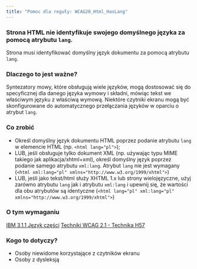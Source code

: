 ```yaml
---
title: "Pomoc dla reguły: WCAG20_Html_HasLang"
---
```


<div className="toolHelp">
<Row>
<Column colLg={16} colMd={8} colSm={4} className="toolHead">

### Strona HTML nie identyfikuje swojego domyślnego języka za pomocą atrybutu `lang`.

<div id="locLevel"></div>

Strona musi identyfikować domyślny język dokumentu za pomocą atrybutu `lang`.

</Column>
</Row>
<Row>
<Column colLg={11} colMd={5} colSm={4} className="toolMain">

### Dlaczego to jest ważne?

Syntezatory mowy, które obsługują wiele języków, mogą dostosować się do specyficznej dla danego języka wymowy i składni, mówiąc tekst we właściwym języku z właściwą wymową. Niektóre czytniki ekranu mogą być skonfigurowane do automatycznego przełączania języków w oparciu o atrybut `lang`.


<div id="locSnippet"></div>

### Co zrobić

* Określ domyślny język dokumentu HTML poprzez podanie atrybutu `lang` w elemencie HTML (np. `<html lang="pl">`);
* LUB, jeśli obsługuje tylko dokument XML (np. używając typu MIME takiego jak aplikacja/xhtml+xml), określ domyślny język poprzez podanie samego atrybutu `xml:lang`. Atrybut `lang` nie jest wymagany (`<html xml:lang="pl" xmlns="http://www.w3.org/1999/xhtml">`)
* LUB, jeśli jako tekst/html służy XHTML 1.x lub strony wielojęzyczne, użyj zarówno atrybutu `lang` jak i atrybutu `xml:lang` i upewnij się, że wartości dla obu atrybutów są identyczne (`<html lang="pl" xml:lang="pl" xmlns="http://www.w3.org/1999/xhtml">`)

</Column>
<Column colLg={5} colMd={3} colSm={4} className="toolLeft">

### O tym wymaganiu

[IBM 3.1.1 Język części](http://www.ibm.com/able/guidelines/ci162/language_of_page.html)
[Techniki WCAG 2.1 - Technika H57](https://www.w3.org/WAI/WCAG21/Techniques/html/H57)

### Kogo to dotyczy?

 * Osoby niewidome korzystające z czytników ekranu
 * Osoby z dysleksją

</Column>
</Row>
</div>

